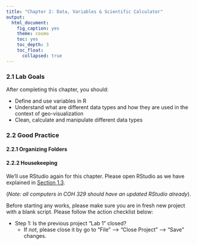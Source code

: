 ```yaml
---
title: "Chapter 2: Data, Variables & Scientific Calculator"
output: 
  html_document:
    fig_caption: yes
    theme: cosmo
    toc: yes
    toc_depth: 3
    toc_float: 
      collapsed: true
---
```



### 2.1 Lab Goals 

After completing this chapter, you should:

* Define and use variables in R 
* Understand what are different data types and how they are used in the context of geo-visualization
* Clean, calculate and manipulate different data types 

### 2.2 Good Practice

#### 2.2.1 Organizing Folders 



#### 2.2.2 Housekeeping

We'll use RStudio again for this chapter. Please open RStudio as we have explained in  [Section 1.3](https://fuzhen-yin.github.io/uccs_geoviz/lab1.html#13_Launching_RStudio). 

(*Note: all computers in COH 329 should have an updated RStudio already*). 

Before starting any works, please make sure you are in fresh new project with a blank script. Please follow the action checklist below: 

* Step 1: Is the previous project "Lab 1" closed? 
  + If *not*, please close it by go to "File" --> "Close Project" --> "Save" changes. 